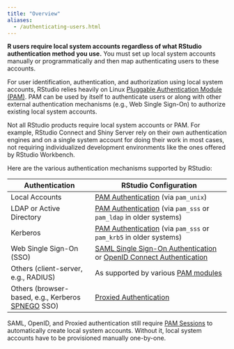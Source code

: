 ```yaml
---
title: "Overview"
aliases:
  - /authenticating-users.html
---
```


**R users require local system accounts regardless of what RStudio authentication method you use.** You must set up local system accounts manually or programmatically and then map authenticating users to these accounts.

For user identification, authentication, and authorization using local system accounts, RStudio relies heavily on Linux [Pluggable Authentication Module (PAM)](http://en.wikipedia.org/wiki/Pluggable_authentication_module). PAM can be used by itself to authenticate users or along with other external authentication mechanisms (e.g., Web Single Sign-On) to authorize existing local system accounts.

::: {.callout-note}
Not all RStudio products require local system accounts or PAM. For example, RStudio Connect and Shiny Server rely on their own authentication engines and on a single system account for doing their work in most cases, not requiring individualized development environments like the ones offered by RStudio Workbench.
:::

Here are the various authentication mechanisms supported by RStudio:

| Authentication                                   | RStudio Configuration                                                         |
|--------------------------------------------------|-------------------------------------------------------------------------------|
| Local Accounts | [PAM Authentication](pam_authentication.qmd) (via `pam_unix`) |
| LDAP or Active Directory | [PAM Authentication](pam_authentication.qmd) (via `pam_sss` or `pam_ldap` in older systems) |
| Kerberos | [PAM Authentication](pam_authentication.qmd) (via `pam_sss` or `pam_krb5` in older systems) |
| Web Single Sign-On (SSO) | [SAML Single Sign-On Authentication](saml_sso.qmd) or [OpenID Connect Authentication](openid_connect_authentication.qmd) |
| Others (client-server, e.g., RADIUS) | As supported by various [PAM modules](http://www.linux-pam.org/Linux-PAM-html/Linux-PAM_SAG.html) |
| Others (browser-based, e.g., Kerberos [SPNEGO](https://en.wikipedia.org/wiki/SPNEGO) SSO) | [Proxied Authentication](proxied_authentication.qmd) |

::: {.callout-note}
SAML, OpenID, and Proxied authentication still require [PAM Sessions](../r_sessions/pam_sessions.qmd) to automatically create local system accounts. Without it, local system accounts have to be provisioned manually one-by-one.
:::

